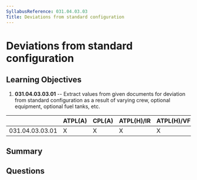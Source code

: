 ```yaml
---
SyllabusReference: 031.04.03.03
Title: Deviations from standard configuration
---
```


# Deviations from standard configuration

## Learning Objectives

1. **031.04.03.03.01** -- Extract values from given documents for deviation from
   standard configuration as a result of varying crew, optional equipment,
   optional fuel tanks, etc.

|                 | ATPL(A) | CPL(A) | ATPL(H)/IR | ATPL(H)/VFR | CPL(H) | IR  | CBIR(A) |
| --------------- | ------- | ------ | ---------- | ----------- | ------ | --- | ------- |
| 031.04.03.03.01 | X       | X      | X          | X           | X      |     |         |

## Summary

## Questions
